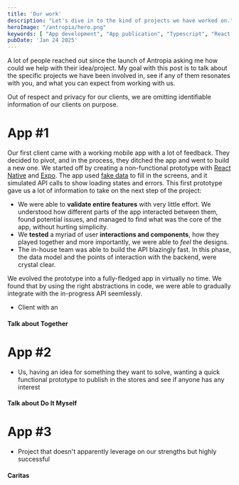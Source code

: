 ```yaml
---
title: 'Our work'
description: "Let's dive in to the kind of projects we have worked on."
heroImage: "/antropia/hero.png"
keywords: [ "App development", "App publication", "Typescript", "React Native", "Prototyping", "App design", "Antropia" ]
pubDate: 'Jan 24 2025'
---
```


A lot of people reached out since the launch of Antropia asking me how could we help with their idea/project. My goal with this post is to talk about the specific projects we have been involved in, see if any of them resonates with you, and what you can expect from working with us.

Out of respect and privacy for our clients, we are omitting identifiable information of our clients on purpose.

# App #1

Our first client came with a working mobile app with a lot of feedback. They decided to pivot, and in the process, they ditched the app and went to build a new one. We started off by creating a non-functional prototype with [React Native](https://reactnative.dev/) and [Expo](https://expo.dev/). The app used [fake data](https://github.com/faker-js/faker) to fill in the screens, and it simulated API calls to show loading states and errors. This first prototype gave us a lot of information to take on the next step of the project:

- We were able to **validate entire features** with very little effort. We understood how different parts of the app interacted between them, found potential issues, and managed to find what was the core of the app, without hurting simplicity.
- We **tested** a myriad of user **interactions and components**, how they played together and more importantly, we were able to _feel_ the designs.
- The in-house team was able to build the API blazingly fast. In this phase, the data model and the points of interaction with the backend, were crystal clear.

We evolved the prototype into a fully-fledged app in virtually no time. We found that by using the right abstractions in code, we were able to gradually integrate with the in-progress API seemlessly.



- Client with an 

#### Talk about Together

# App #2

- Us, having an idea for something they want to solve, wanting a quick functional prototype to publish in the stores and see if anyone has any interest

#### Talk about Do It Myself

# App #3

- Project that doesn't apparently leverage on our strengths but highly successful

#### Caritas
